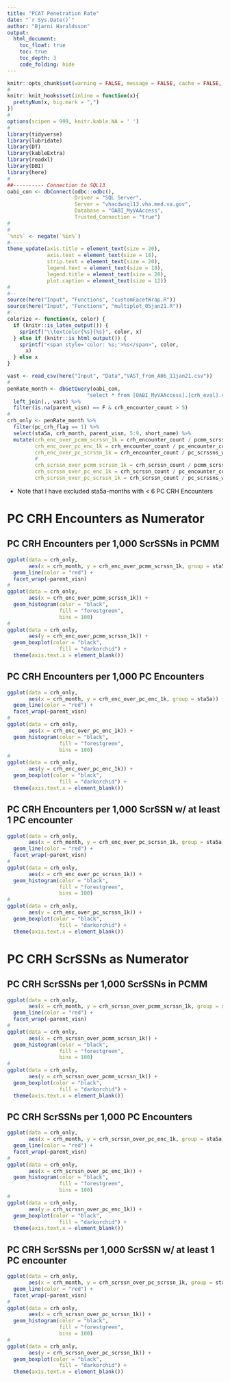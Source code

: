 ```yaml
---
title: "PCAT Penetration Rate"
date: "`r Sys.Date()`"
author: "Bjarni Haraldsson"
output: 
  html_document:
    toc_float: true
    toc: true
    toc_depth: 3
    code_folding: hide
---
```


```r
knitr::opts_chunk$set(warning = FALSE, message = FALSE, cache = FALSE, fig.width = 8, fig.height = 8)
#
knitr::knit_hooks$set(inline = function(x){
  prettyNum(x, big.mark = ",")
})
#
options(scipen = 999, knitr.kable.NA = ' ')
#
library(tidyverse)
library(lubridate)
library(DT)
library(kableExtra)
library(readxl)
library(DBI)
library(here)
#
##---------- Connection to SQL13
oabi_con <- dbConnect(odbc::odbc(),
                      Driver = "SQL Server",
                      Server = "vhacdwsql13.vha.med.va.gov",
                      Database = "OABI_MyVAAccess",
                      Trusted_Connection = "true")
#
#
`%ni%` <- negate(`%in%`)
#---------
theme_update(axis.title = element_text(size = 20),
             axis.text = element_text(size = 18),
             strip.text = element_text(size = 20),
             legend.text = element_text(size = 18),
             legend.title = element_text(size = 20),
             plot.caption = element_text(size = 12))
#
#--
source(here("Input", "Functions", "customFacetWrap.R"))
source(here("Input", "Functions", "multiplot_05jan21.R"))
#--
colorize <- function(x, color) {
  if (knitr::is_latex_output()) {
    sprintf("\\textcolor{%s}{%s}", color, x)
  } else if (knitr::is_html_output()) {
    sprintf("<span style='color: %s;'>%s</span>", color,
      x)
  } else x
}
```

```r
vast <- read_csv(here("Input", "Data","VAST_from_A06_11jan21.csv"))
#
penRate_month <- dbGetQuery(oabi_con,
                          "select * from [OABI_MyVAAccess].[crh_eval].crh_penRate_month") %>%
  left_join(., vast) %>%
  filter(is.na(parent_visn) == F & crh_encounter_count > 5)
#
crh_only <- penRate_month %>%
  filter(pc_crh_flag == 1) %>%
  select(sta5a, crh_month, parent_visn, 5:9, short_name) %>%
  mutate(crh_enc_over_pcmm_scrssn_1k = crh_encounter_count / pcmm_scrssn_count * 1000,
         crh_enc_over_pc_enc_1k = crh_encounter_count / pc_encounter_count * 1000,
         crh_enc_over_pc_scrssn_1k = crh_encounter_count / pc_scrssns_w_encounter * 1000,
         #
         crh_scrssn_over_pcmm_scrssn_1k = crh_scrssn_count / pcmm_scrssn_count * 1000,
         crh_scrssn_over_pc_enc_1k = crh_scrssn_count / pc_encounter_count * 1000,
         crh_scrssn_over_pc_scrssn_1k = crh_scrssn_count / pc_scrssns_w_encounter * 1000)
```

* Note that I have excluded sta5a-months with < 6 PC CRH Encounters  

# PC CRH Encounters as Numerator  

## PC CRH Encounters per 1,000 ScrSSNs in PCMM   
```r
ggplot(data = crh_only,
       aes(x = crh_month, y = crh_enc_over_pcmm_scrssn_1k, group = sta5a)) +
  geom_line(color = "red") +
  facet_wrap(~parent_visn)
#
ggplot(data = crh_only,
       aes(x = crh_enc_over_pcmm_scrssn_1k)) +
  geom_histogram(color = "black",
                 fill = "forestgreen",
                 bins = 100)
#
ggplot(data = crh_only,
       aes(y = crh_enc_over_pcmm_scrssn_1k)) +
  geom_boxplot(color = "black",
                 fill = "darkorchid") +
  theme(axis.text.x = element_blank())
```

## PC CRH Encounters per 1,000 PC Encounters     
```r
ggplot(data = crh_only,
       aes(x = crh_month, y = crh_enc_over_pc_enc_1k, group = sta5a)) +
  geom_line(color = "red") +
  facet_wrap(~parent_visn)
#
ggplot(data = crh_only,
       aes(x = crh_enc_over_pc_enc_1k)) +
  geom_histogram(color = "black",
                 fill = "forestgreen",
                 bins = 100)
#
ggplot(data = crh_only,
       aes(y = crh_enc_over_pc_enc_1k)) +
  geom_boxplot(color = "black",
                 fill = "darkorchid") +
  theme(axis.text.x = element_blank())
```


## PC CRH Encounters per 1,000 ScrSSN w/ at least 1 PC encounter     
```r
ggplot(data = crh_only,
       aes(x = crh_month, y = crh_enc_over_pc_scrssn_1k, group = sta5a)) +
  geom_line(color = "red") +
  facet_wrap(~parent_visn)
#
ggplot(data = crh_only,
       aes(x = crh_enc_over_pc_scrssn_1k)) +
  geom_histogram(color = "black",
                 fill = "forestgreen",
                 bins = 100)
#
ggplot(data = crh_only,
       aes(y = crh_enc_over_pc_scrssn_1k)) +
  geom_boxplot(color = "black",
                 fill = "darkorchid") +
  theme(axis.text.x = element_blank())
```

# PC CRH ScrSSNs as Numerator  

## PC CRH ScrSSNs per 1,000 ScrSSNs in PCMM   
```r
ggplot(data = crh_only,
       aes(x = crh_month, y = crh_scrssn_over_pcmm_scrssn_1k, group = sta5a)) +
  geom_line(color = "red") +
  facet_wrap(~parent_visn)
#
ggplot(data = crh_only,
       aes(x = crh_scrssn_over_pcmm_scrssn_1k)) +
  geom_histogram(color = "black",
                 fill = "forestgreen",
                 bins = 100)
#
ggplot(data = crh_only,
       aes(y = crh_scrssn_over_pcmm_scrssn_1k)) +
  geom_boxplot(color = "black",
                 fill = "darkorchid") +
  theme(axis.text.x = element_blank())
```

## PC CRH ScrSSNs per 1,000 PC Encounters     
```r
ggplot(data = crh_only,
       aes(x = crh_month, y = crh_scrssn_over_pc_enc_1k, group = sta5a)) +
  geom_line(color = "red") +
  facet_wrap(~parent_visn)
#
ggplot(data = crh_only,
       aes(x = crh_scrssn_over_pc_enc_1k)) +
  geom_histogram(color = "black",
                 fill = "forestgreen",
                 bins = 100)
#
ggplot(data = crh_only,
       aes(y = crh_scrssn_over_pc_enc_1k)) +
  geom_boxplot(color = "black",
                 fill = "darkorchid") +
  theme(axis.text.x = element_blank())
```

## PC CRH ScrSSNs per 1,000 ScrSSN w/ at least 1 PC encounter     
```r
ggplot(data = crh_only,
       aes(x = crh_month, y = crh_scrssn_over_pc_scrssn_1k, group = sta5a)) +
  geom_line(color = "red") +
  facet_wrap(~parent_visn)
#
ggplot(data = crh_only,
       aes(x = crh_scrssn_over_pc_scrssn_1k)) +
  geom_histogram(color = "black",
                 fill = "forestgreen",
                 bins = 100)
#
ggplot(data = crh_only,
       aes(y = crh_scrssn_over_pc_scrssn_1k)) +
  geom_boxplot(color = "black",
                 fill = "darkorchid") +
  theme(axis.text.x = element_blank())
```